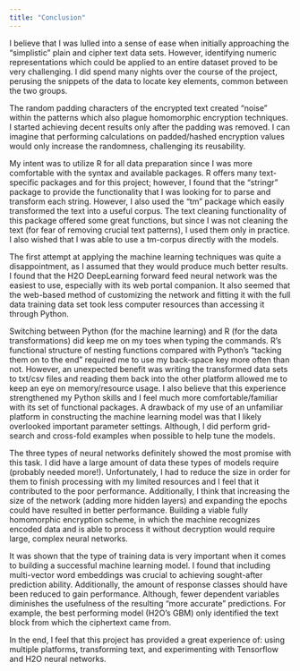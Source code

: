 ```yaml
---
title: "Conclusion"
---
```


I believe that I was lulled into a sense of ease when initially approaching the "simplistic" plain and cipher text data sets. However, identifying numeric representations which could be applied to an entire dataset proved to be very challenging. I did spend many nights over the course of the project, perusing the snippets of the data to locate key elements, common between the two groups. 

The random padding characters of the encrypted text created “noise” within the patterns which also plague homomorphic encryption techniques. I started achieving decent results only after the padding was removed.  I can imagine that performing calculations on padded/hashed encryption values would only increase the randomness, challenging its reusability. 

My intent was to utilize R for all data preparation since I was more comfortable with the syntax and available packages. R offers many text-specific packages and for this project; however, I found that the “stringr” package to provide the functionality that I was looking for to parse and transform each string. However, I also used the “tm” package which easily transformed the text into a useful corpus. The text cleaning functionality of this package offered some great functions, but since I was not cleaning the text (for fear of removing crucial text patterns), I used them only in practice. I also wished that I was able to use a tm-corpus directly with the models. 

The first attempt at applying the machine learning techniques was quite a disappointment, as I assumed that they would produce much better results. I found that the H2O DeepLearning forward feed neural network was the easiest to use, especially with its web portal companion. It also seemed that the web-based method of customizing the network and fitting it with the full data training data set took less computer resources than accessing it through Python. 

 Switching between Python (for the machine learning) and R (for the data transformations) did keep me on my toes when typing the commands. R’s functional structure of nesting functions compared with Python’s “tacking them on to the end” required me to use my back-space key more often than not. However, an unexpected benefit was writing the transformed data sets to txt/csv files and reading them back into the other platform allowed me to keep an eye on memory/resource usage.  I also believe that this experience strengthened my Python skills and I feel much more comfortable/familiar with its set of functional packages. A drawback of my use of an unfamiliar platform in constructing the machine learning model was that I likely overlooked important parameter settings. Although, I did perform grid-search and cross-fold examples when possible to help tune the models. 

The three types of neural networks definitely showed the most promise with this task. I did have a large amount of data these types of models require (probably needed more!). Unfortunately, I had to reduce the size in order for them to finish processing with my limited resources and I feel that it contributed to the poor performance. Additionally, I think that increasing the size of the network (adding more hidden layers) and expanding the epochs could have resulted in better performance. Building a viable fully homomorphic encryption scheme, in which the machine recognizes encoded data and is able to process it without decryption would require large, complex neural networks. 

It was shown that the type of training data is very important when it comes to building a successful machine learning model. I found that including multi-vector word embeddings was crucial to achieving sought-after prediction ability. Additionally, the amount of response classes should have been reduced to gain performance. Although, fewer dependent variables diminishes the usefulness of the resulting “more accurate” predictions. For example, the best performing model (H2O’s GBM) only identified the text block from which the ciphertext came from. 

In the end, I feel that this project has provided a great experience of: using multiple platforms, transforming text, and experimenting with Tensorflow and H2O neural networks. 
